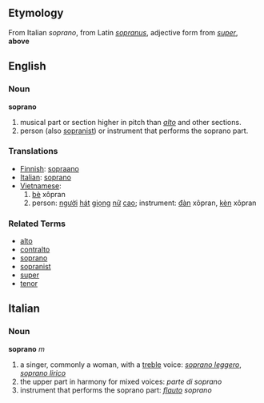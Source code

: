 ==Etymology==
From Italian ''soprano'', from Latin ''[[sopranus]]'', adjective form from ''[[super#Latin|super]]'', '''above'''

==English==

===Noun===
'''soprano'''

#musical part or section higher in pitch than ''[[alto]]'' and other sections.
#person (also [[sopranist]]) or instrument that performs the soprano part.

===Translations===
*[[Finnish]]: [[sopraano]]
*[[Italian]]: [[soprano]]
*[[Vietnamese]]:
*#[[bè]] xôpran
*#person: [[người]] [[hát]] [[giọng]] [[nữ]] [[cao]]; instrument: [[đàn]] xôpran, [[kèn]] xôpran

===Related Terms===
*[[alto]]
*[[contralto]]
*[[soprano]]
*[[sopranist]]
*[[super]]
*[[tenor]]

==Italian==

===Noun===
'''soprano''' ''m''

#a singer, commonly a woman, with a [[treble]] voice: ''[[soprano leggero]]'', ''[[soprano lirico]]''
#the upper part in harmony for mixed voices: ''parte di soprano''
#instrument that performs the soprano part: ''[[flauto]] soprano''